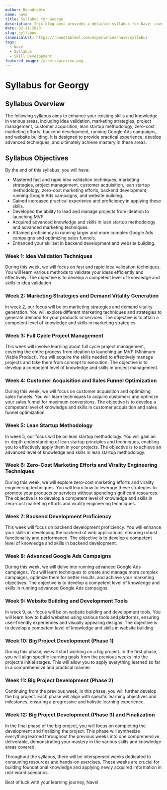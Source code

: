 ```yaml
---
author: Roundtable
name: nave
title: Syllabus for George
description: This blog post provides a detailed syllabus for Nave, covering various areas such as idea validation, marketing strategies, project management, customer acquisition, lean startup methodology, zero-cost marketing efforts, backend development, running Google Ads campaigns, and website building. It aims to enhance skills, provide practical experience, and achieve mastery in these areas.
date: 02-11-2023
slug: syllabus
canonicalUrl: https://roundtableml.com/experiences/nave/syllabus
tags:
  - Nave
  - Syllabus
  - Skill Development
featured_image: /assets/preview.png
---
```


# Syllabus for Georgy

## Syllabus Overview

The following syllabus aims to enhance your existing skills and knowledge in various areas, including idea validation, marketing strategies, project management, customer acquisition, lean startup methodology, zero-cost marketing efforts, backend development, running Google Ads campaigns, and website building. It is designed to provide practical experience, develop advanced techniques, and ultimately achieve mastery in these areas.

## Syllabus Objectives

By the end of this syllabus, you will have:

- Mastered fast and rapid idea validation techniques, marketing strategies, project management, customer acquisition, lean startup methodology, zero-cost marketing efforts, backend development, running Google Ads campaigns, and website building.
- Gained increased practical experience and proficiency in applying these skills.
- Developed the ability to lead and manage projects from ideation to launching MVP.
- Acquired advanced knowledge and skills in lean startup methodology and advanced marketing techniques.
- Attained proficiency in running larger and more complex Google Ads campaigns and optimizing sales funnels.
- Enhanced your skillset in backend development and website building.

### Week 1: Idea Validation Techniques

During this week, we will focus on fast and rapid idea validation techniques. You will learn various methods to validate your ideas efficiently and effectively. The objective is to develop a competent level of knowledge and skills in idea validation.

### Week 2: Marketing Strategies and Demand Vitality Generation

In week 2, our focus will be on marketing strategies and demand vitality generation. You will explore different marketing techniques and strategies to generate demand for your products or services. The objective is to attain a competent level of knowledge and skills in marketing strategies.

### Week 3: Full Cycle Project Management

This week will involve learning about full cycle project management, covering the entire process from ideation to launching an MVP (Minimum Viable Product). You will acquire the skills needed to effectively manage projects and take them from concept to execution. The objective is to develop a competent level of knowledge and skills in project management.

### Week 4: Customer Acquisition and Sales Funnel Optimization

During this week, we will focus on customer acquisition and optimizing sales funnels. You will learn techniques to acquire customers and optimize your sales funnel for maximum conversions. The objective is to develop a competent level of knowledge and skills in customer acquisition and sales funnel optimization.

### Week 5: Lean Startup Methodology

In week 5, our focus will be on lean startup methodology. You will gain an in-depth understanding of lean startup principles and techniques, enabling you to effectively apply them in your projects. The objective is to achieve an advanced level of knowledge and skills in lean startup methodology.

### Week 6: Zero-Cost Marketing Efforts and Virality Engineering Techniques

During this week, we will explore zero-cost marketing efforts and virality engineering techniques. You will learn how to leverage these strategies to promote your products or services without spending significant resources. The objective is to develop a competent level of knowledge and skills in zero-cost marketing efforts and virality engineering techniques.

### Week 7: Backend Development Proficiency

This week will focus on backend development proficiency. You will enhance your skills in developing the backend of web applications, ensuring robust functionality and performance. The objective is to develop a competent level of knowledge and skills in backend development.

### Week 8: Advanced Google Ads Campaigns

During this week, we will delve into running advanced Google Ads campaigns. You will learn techniques to create and manage more complex campaigns, optimize them for better results, and achieve your marketing objectives. The objective is to develop a competent level of knowledge and skills in running advanced Google Ads campaigns.

### Week 9: Website Building and Development Tools

In week 9, our focus will be on website building and development tools. You will learn how to build websites using various tools and platforms, ensuring user-friendly experiences and visually appealing designs. The objective is to develop a competent level of knowledge and skills in website building.

### Week 10: Big Project Development (Phase 1)

During this phase, we will start working on a big project. In the first phase, you will align specific learning goals from the previous weeks into the project's initial stages. This will allow you to apply everything learned so far in a comprehensive and practical manner.

### Week 11: Big Project Development (Phase 2)

Continuing from the previous week, in this phase, you will further develop the big project. Each phase will align with specific learning objectives and milestones, ensuring a progressive and holistic learning experience.

### Week 12: Big Project Development (Phase 3) and Finalization

In the final phase of the big project, you will focus on completing the development and finalizing the project. This phase will synthesize everything learned throughout the previous weeks into one comprehensive deliverable, demonstrating your mastery in the various skills and knowledge areas covered.

Throughout the syllabus, there will be interspersed weeks dedicated to consuming resources and hands-on exercises. These weeks are crucial for building foundational knowledge and applying newly acquired information in real-world scenarios.

Best of luck with your learning journey, Nave!
